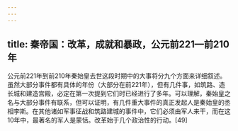 ```yaml
---
---
---
```

title: 秦帝国：改革，成就和暴政，公元前221—前210年
---



公元前221年到前210年秦始皇去世这段时期中的大事将分九个方面来详细叙述。虽然大部分事件都有具体的年份（大部分在前221年），但有几件事，如筑路、造长城和建造宫殿，必定在第一次提到它们时已经进行了多年。可以理解，秦始皇之名与大部分事件有联系，但可以证明，有几件重大事件的真正发起人是秦始皇的丞相李斯。在其他诸如军事征战和筑路建城的事件中，它们必须由军人来干，而在这10年中，最著名的军人是蒙恬。改革始于几个政治性的行动。[49]